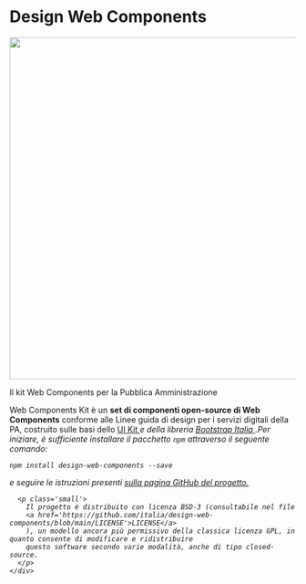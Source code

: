 
<Meta title='Welcome' />

<div class="container">
  <div class='row justify-content-md-center'>
    <div class="col col-md-10 my-4">
      <h1 class='text-center'>Design Web Components</h1>
      <div class='col col-4 mx-auto text-center'>
        <img src="/logo.png" width="600px"/>
      </div>
      <p class='small text-muted text-center'>Il kit Web Components per la Pubblica Amministrazione</p>
      <p>
        Web Components Kit è un <b>set di componenti open-source di Web Components</b> conforme alle Linee guida di design per i
        servizi digitali della PA, costruito sulle basi dello
        <a href='https://github.com/italia/design-ui-kit' target='_blank' rel='noopener noreferrer'>
          UI Kit
          <i class='it-external-link' />
        </a>
        e della libreria
        <a href='https://italia.github.io/bootstrap-italia/' target='_blank' rel='noopener noreferrer'>
          Bootstrap Italia
          <i class='it-external-link' />
        </a>
        .Per iniziare, è sufficiente installare il pacchetto <Code>npm</Code> attraverso il seguente comando:
      </p>
      <p class='text-center'>
        <Code>npm install design-web-components --save</Code>
      </p>
      <p>
        e seguire le istruzioni presenti
        <a
          href='https://github.com/italia/design-web-components?tab=readme-ov-file#come-usare-il-kit'
          target='_blank'
          rel='noopener noreferrer'
        >
          sulla pagina GitHub del progetto.
        </a>
      </p>

      <p class='small'>
        Il progetto è distribuito con licenza BSD-3 (consultabile nel file
        <a href='https://github.com/italia/design-web-components/blob/main/LICENSE'>LICENSE</a>
        ), un modello ancora più permissivo della classica licenza GPL, in quanto consente di modificare e ridistribuire
        questo software secondo varie modalità, anche di tipo closed-source.
      </p>
    </div>

  </div>
</div>
